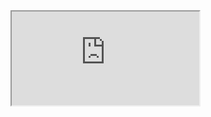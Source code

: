 <iframe src="https://app.dashcam.io/replay/6830c60bea8e9461fd8d5739?share=4MaVlgzUPxCGsbxbGnprVw&embed=true&timestamp=60000&playbackRate=2" />

```yaml
version: 5.7.7
session: 682f66241f5b5f003ee139cb
steps:
  - prompt: remember the username of the user who cannot login
    commands:
      - command: focus-application
        name: Google Chrome
```
